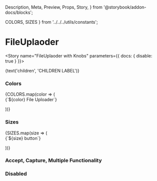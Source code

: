   Description,
  Meta,
  Preview,
  Props,
  Story,
} from '@storybook/addon-docs/blocks';

  COLORS,
  SIZES
} from '../../../utils/constants';


<Meta component={FileUploader} title="Components/Molecules/Form Controls/FileUploader" />

# FileUplaoder
<Description of={FileUploader} />
<Props of={FileUploader} />

<Story name="FileUplaoder with Knobs" parameters={{ docs: { disable: true } }}>
  <form id="fileUploaderWithKnobForm">
    <FileUploader
      className={text('className', '', 'FileUploader Options')}
      disabled={boolean('disabled', false, 'FileUploader Options')}
      errorMsg={text('errorMsg', '', 'FileUploader Options')}
      formId={text('formId', 'fileUploaderWithKnobForm', 'FileUploader Options')}
      handleClick={action('`FileUploader with Knobs` onChange event triggered.')}
      helpText={text(
        'helpText',
        'This is useful or helpful information.',
        'FileUploader Options',
      )}
      multiple={boolean('multiple', false, 'FileUploader Options')}
      name={text('name', 'fileUploaderWithKnobs', 'FileUploader Options')}
      size={text('size', 'large', 'FileUploader Options')}
      styleType={text('styleType', '', 'FileUploader Options')}
      value={text('value', '', 'FileUploader Options')}
    >{text('children', 'CHILDREN LABEL')}</FileUploader>
  </form>
</Story>

### Colors
<Preview>
  <Story name="FileUploader Colors">
    {COLORS.map(color => (
      <form id="FileUploader Colors">
      <FileUploader 
        label="This are the other colors"
        name="This is a name"
        color={color}
      >
        {`${color} File Uploader`}
      </FileUploader>
      </form>
    ))}
    </Story>
  </Preview>

### Sizes 
<Preview>
  <Story name="FileUploader Sizes">
    {SIZES.map(size => (
      <form id="FileUploader Sizes">
      <FileUploader 
        label="This are the other sizes"
        name="This is a name"
        size={size}
      >
      {`${size} button`}
      </FileUploader>
      </form>
    ))}
    </Story>
  </Preview>

### Accept, Capture, Multiple Functionality 

### Disabled 